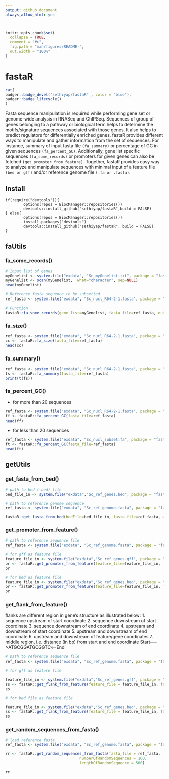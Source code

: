 ```yaml
---
output: github_document
always_allow_html: yes

---
```


<!-- README.md is generated from README.Rmd. Please edit that file -->

```r
knitr::opts_chunk$set(
  collapse = TRUE,
  comment = "#>",
  fig.path = "man/figures/README-",
  out.width = "100%"
)
```

# fastaR

<!-- badges: start -->
```r
cat(
badger::badge_devel("sethiyap/fastaR" , color = "blue"),
badger::badge_lifecycle()
)
```
<!-- badges: end -->

Fasta sequence manipulation is required while performing gene set or genome-wide analysis in RNASeq and ChIPSeq. Sequences of group of genes belonging to a pathway or biological term helps to determine the motifs/signature sequences associated with those genes. It also helps to predict regulators for differentially enriched genes. 
fastaR provides different ways to manipulate and gather information from the set of sequences. For instance, summary of input fasta file `(fa_summary)` or percentage of GC in given sequences `(fa_percent_GC)`. Additionally, gene list specific sequences `(fa_some_records)` or promoters for given genes can also be fetched `(get_promoter_from_feature)`. Together, fastaR provides easy way to analyze and manipulate sequences with minimal input of a feature file `(bed or gff)` and/or reference genome file `(.fa or .fasta)`. 

## Install

```
if(require("devtools")){
        options(repos = BiocManager::repositories())
        devtools::install_github("sethiyap/fastaR",build = FALSE)
} else{
        options(repos = BiocManager::repositories())
        install.packages("devtools")
        devtools::install_github("sethiyap/fastaR", build = FALSE)
}
```

## faUtils

### fa_some_records()
```r
# Input list of genes
myGenelist <- system.file("exdata", "Sc_myGenelist.txt", package = "fastaR")
myGenelist <- scan(myGenelist,  what="character", sep=NULL)
head(myGenelist)

# Reference fasta sequence to be subsetted
ref_fasta <- system.file("exdata", "Sc_nucl_R64-2-1.fasta", package = "fastaR",mustWork = TRUE)

# Function
fastaR::fa_some_records(gene_list=myGenelist, fasta_file=ref_fasta, outfile="sc_myGenelist.fa")

```

### fa_size()
```r
ref_fasta <- system.file("exdata", "Sc_nucl_R64-2-1.fasta", package = "fastaR")
cc <- fastaR::fa_size(fasta_file=ref_fasta)
head(cc)
```

### fa_summary()
```r

ref_fasta <- system.file("exdata", "Sc_nucl_R64-2-1.fasta", package = "fastaR")
fs <- fastaR::fa_summary(fasta_file=ref_fasta)
print(t(fs))

```

### fa_percent_GC()
- for more than 20 sequences
```r
ref_fasta <- system.file("exdata", "Sc_nucl_R64-2-1.fasta", package = "fastaR")
ff <- fastaR::fa_percent_GC(fasta_file=ref_fasta)
head(ff)
```

- for less than 20 sequences
```r
ref_fasta <- system.file("exdata", "Sc_nucl_subset.fa", package = "fastaR")
ft <- fastaR::fa_percent_GC(fasta_file=ref_fasta)
head(ft)
```

## getUtils

### get_fasta_from_bed()
```r

# path to bed (.bed) file
bed_file_in <- system.file("exdata","Sc_ref_genes.bed", package = "fastaR")

# path to reference genome sequence
ref_fasta <- system.file("exdata", "Sc_ref_genome.fasta", package = "fastaR")

fastaR::get_fasta_from_bed(bedFile=bed_file_in, fasta_file=ref_fasta, write_output=FALSE)
```


### get_promoter_from_feature()
```r

# path to reference sequence file
ref_fasta <- system.file("exdata", "Sc_ref_genome.fasta", package = "fastaR")

# for gff as feature file
feature_file_in <- system.file("exdata","Sc_ref_genes.gff", package = "fastaR")
pr <- fastaR::get_promoter_from_feature(feature_file=feature_file_in, fasta_file=ref_fasta, write_outputfasta= FALSE, write_promoterbed= FALSE, upstream_bp= 1000, downstream_bp= 100)
pr

# for bed as feature file
feature_file_in <- system.file("exdata","Sc_ref_genes.bed", package = "fastaR")
pr <- fastaR::get_promoter_from_feature(feature_file=feature_file_in, fasta_file=ref_fasta, write_outputfasta= FALSE, write_promoterbed= FALSE, upstream_bp= 1000, downstream_bp= 100)
pr

```

### get_flank_from_feature()

flanks are different region in gene's structure as illustrated below:
       1. sequence upstream of start coordinate
       2. sequence downstream of start coordinate
       3. sequence downstream of end coordinate
       4. upstream and downstream of start coordinate
       5. upstream and downstream of end coordinate
       6. upstream and downstream of feature/gene coordinates
       7. middle region, i.e. distance (in bp) from start and end coordinate                            Start----->ATGCGGATGCGGTC<------End

```r

# path to reference sequence file
ref_fasta <- system.file("exdata", "Sc_ref_genome.fasta", package = "fastaR")

# for gff as feature file

feature_file_in <- system.file("exdata","Sc_ref_genes.gff", package = "fastaR")
ss <- fastaR::get_flank_from_feature(feature_file = feature_file_in, fasta_file = ref_fasta, flank_type = 2)
ss

# for bed file as feature file

feature_file_in <- system.file("exdata","Sc_ref_genes.bed", package = "fastaR")
ss <- fastaR::get_flank_from_feature(feature_file = feature_file_in, fasta_file = ref_fasta, flank_type = 2)
ss

```

### get_random_sequences_from_fasta()
```r

# load reference fasta
ref_fasta <- system.file("exdata", "Sc_ref_genome.fasta", package = "fastaR")

rr <- fastaR::get_random_sequences_from_fasta(fasta_file = ref_fasta,
                                 numberOfRandomSequences = 100,
                                 lengthOfRandomSequence = 500)

rr

```
